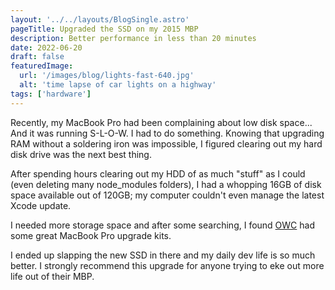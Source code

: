 ```yaml
---
layout: '../../layouts/BlogSingle.astro'
pageTitle: Upgraded the SSD on my 2015 MBP
description: Better performance in less than 20 minutes
date: 2022-06-20
draft: false
featuredImage:
  url: '/images/blog/lights-fast-640.jpg'
  alt: 'time lapse of car lights on a highway'
tags: ['hardware']
---
```


Recently, my MacBook Pro had been complaining about low disk space... And it was running S-L-O-W. I had to do something. Knowing that upgrading RAM without a soldering iron was impossible, I figured clearing out my hard disk drive was the next best thing.

After spending hours clearing out my HDD of as much "stuff" as I could (even deleting many node_modules folders), I had a whopping 16GB of disk space available out of 120GB; my computer couldn't even manage the latest Xcode update.

I needed more storage space and after some searching, I found [OWC](https://eshop.macsales.com/shop/ssd/owc/macbook/2006-current) had some great MacBook Pro upgrade kits.

I ended up slapping the new SSD in there and my daily dev life is so much better. I strongly recommend this upgrade for anyone trying to eke out more life out of their MBP.

